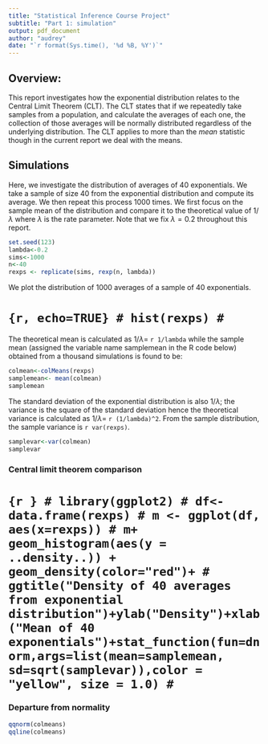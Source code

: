 ```yaml
---
title: "Statistical Inference Course Project"
subtitle: "Part 1: simulation"
output: pdf_document
author: "audrey"
date: "`r format(Sys.time(), '%d %B, %Y')`"
---
```


## Overview:

This report investigates how the exponential distribution relates to the Central Limit Theorem (CLT). The CLT states that if we repeatedly take samples from a population, and calculate the averages of each one, the collection of those averages will be normally distributed regardless of the underlying distribution. The CLT applies to more than the *mean* statistic though in the current report we deal with the means. 

## Simulations
Here, we investigate the distribution of averages of 40 exponentials. We take a sample of size 40 from the exponential distribution and compute its average. We then repeat this process 1000 times. We first focus on the sample mean of the distribution and compare it to the theoretical value of $1/\lambda$ where $\lambda$ is the rate parameter. Note that we fix $\lambda=0.2$ throughout this report.

```r
set.seed(123)
lambda<-0.2
sims<-1000
n<-40
rexps <- replicate(sims, rexp(n, lambda))
```

We plot the distribution of 1000 averages of a sample of 40 exponentials.

# ```{r, echo=TRUE}
# hist(rexps)
# ```

The theoretical mean is calculated as $1/\lambda=$ `r 1/lambda` while the sample mean (assigned the variable name samplemean in the R code below) obtained from a thousand simulations is found to be:

```r
colmean<-colMeans(rexps)
samplemean<- mean(colmean)
samplemean
```

The standard deviation of the exponential distribution is also $1/\lambda$; the variance is the square of the standard deviation hence the theoretical variance is calculated as $1/\lambda=$ `r (1/lambda)^2`. From the sample distribution, the sample variance is `r var(rexps)`.

```r
samplevar<-var(colmean)
samplevar
```

### Central limit theorem comparison
# ```{r }
# library(ggplot2)
# df<-data.frame(rexps)
# m <- ggplot(df, aes(x=rexps))
# m+ geom_histogram(aes(y = ..density..)) + geom_density(color="red")+
#   ggtitle("Density of 40 averages from exponential distribution")+ylab("Density")+xlab("Mean of 40 exponentials")+stat_function(fun=dnorm,args=list(mean=samplemean, sd=sqrt(samplevar)),color = "yellow", size = 1.0)
# ```

### Departure from normality

```r
qqnorm(colmeans)
qqline(colmeans)
```
